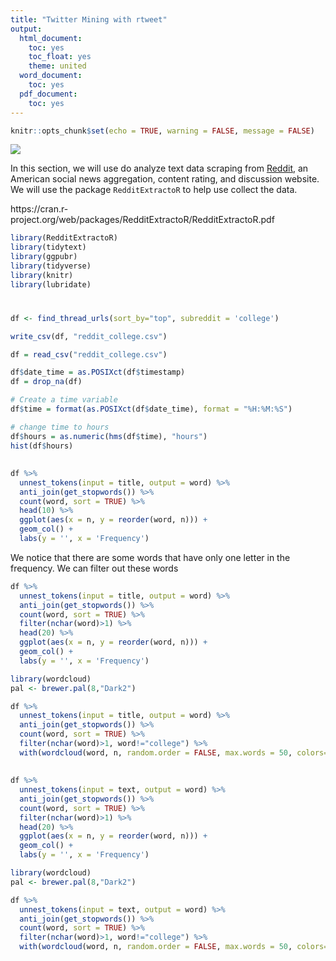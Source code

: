 ```yaml
---
title: "Twitter Mining with rtweet"
output:
  html_document:
    toc: yes
    toc_float: yes
    theme: united
  word_document:
    toc: yes
  pdf_document:
    toc: yes
---
```


```r
knitr::opts_chunk$set(echo = TRUE, warning = FALSE, message = FALSE)
```

![](reddit.png)

In this section, we will use do analyze text data scraping from [Reddit](https://www.reddit.com/), an American social news aggregation, content rating, and discussion website. We will use the package `RedditExtractoR` to help use collect the data.

https://cran.r-project.org/web/packages/RedditExtractoR/RedditExtractoR.pdf

```r
library(RedditExtractoR) 
library(tidytext)
library(ggpubr) 
library(tidyverse) 
library(knitr)
library(lubridate)
```

#

```r
df <- find_thread_urls(sort_by="top", subreddit = 'college')
```

```r
write_csv(df, "reddit_college.csv")
```


```r
df = read_csv("reddit_college.csv")
```
```r
df$date_time = as.POSIXct(df$timestamp)
df = drop_na(df)

# Create a time variable
df$time = format(as.POSIXct(df$date_time), format = "%H:%M:%S")

# change time to hours
df$hours = as.numeric(hms(df$time), "hours")
hist(df$hours)
```

## 

```r
df %>% 
  unnest_tokens(input = title, output = word) %>% 
  anti_join(get_stopwords()) %>% 
  count(word, sort = TRUE) %>% 
  head(10) %>% 
  ggplot(aes(x = n, y = reorder(word, n))) +
  geom_col() +
  labs(y = '', x = 'Frequency')
```

We notice that there are some words that have only one letter in the frequency. We can filter out these words

```r
df %>% 
  unnest_tokens(input = title, output = word) %>% 
  anti_join(get_stopwords()) %>% 
  count(word, sort = TRUE) %>% 
  filter(nchar(word)>1) %>% 
  head(20) %>% 
  ggplot(aes(x = n, y = reorder(word, n))) +
  geom_col() +
  labs(y = '', x = 'Frequency')
```

```r
library(wordcloud) 
pal <- brewer.pal(8,"Dark2")

df %>%
  unnest_tokens(input = title, output = word) %>% 
  anti_join(get_stopwords()) %>% 
  count(word, sort = TRUE) %>%
  filter(nchar(word)>1, word!="college") %>% 
  with(wordcloud(word, n, random.order = FALSE, max.words = 50, colors=pal))
```



##


```r
df %>% 
  unnest_tokens(input = text, output = word) %>% 
  anti_join(get_stopwords()) %>% 
  count(word, sort = TRUE) %>% 
  filter(nchar(word)>1) %>% 
  head(20) %>% 
  ggplot(aes(x = n, y = reorder(word, n))) +
  geom_col() +
  labs(y = '', x = 'Frequency')

```



```r
library(wordcloud) 
pal <- brewer.pal(8,"Dark2")

df %>%
  unnest_tokens(input = text, output = word) %>% 
  anti_join(get_stopwords()) %>% 
  count(word, sort = TRUE) %>%
  filter(nchar(word)>1, word!="college") %>% 
  with(wordcloud(word, n, random.order = FALSE, max.words = 50, colors=pal))
```
